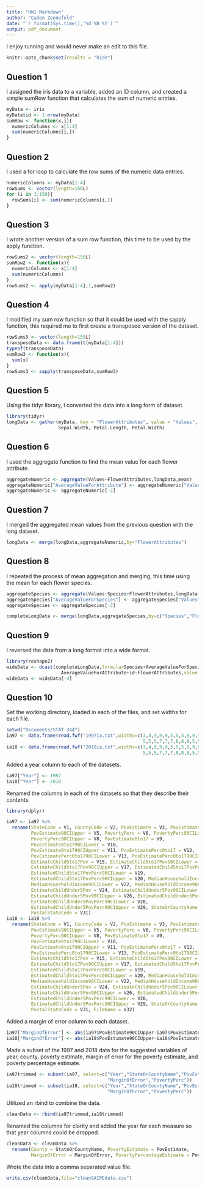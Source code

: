 ```yaml
---
title: "HW1 Markdown"
author: "Caden Zonnefeld"
date: "`r format(Sys.time(),'%d %B %Y')`"
output: pdf_document
---
```


I enjoy running and would never make an edit to this file.

```r
knitr::opts_chunk$set(results = "hide")
```
 
## Question 1
I assigned the iris data to a variable, added an ID column, and created a simple sumRow function that calculates the sum of numeric entries.
```r
myData <- iris
myData$id <- 1:nrow(myData)
sumRow <- function(x,i){
  numericColumns <- x[1:4]
  sum(numericColumns[i,])
}
```

## Question 2
I used a for loop to calculate the row sums of the numeric data entries.
```r
numericColumns <- myData[1:4]
rowSums <- vector(length=150L)
for (i in 1:150){
  rowSums[i] <- sum(numericColumns[i,])
}
```

## Question 3
I wrote another version of a sum row function, this time to be used by the apply function.
```r
rowSums2 <- vector(length=150L)
sumRow2 <- function(x){
  numericColumns <- x[1:4]
  sum(numericColumns)
}
rowSums2 <- apply(myData[1:4],1,sumRow2)
```

## Question 4
I modified my sum row function so that it could be used with the sapply function, this required me to first create a transposed version of the dataset.
```r
rowSums3 <- vector(length=150L)
transposeData <- data.frame(t(myData[1:4]))
typeof(transposeData)
sumRow3 <- function(x){
  sum(x)
}
rowSums3 <- sapply(transposeData,sumRow3)
```

## Question 5
Using the tidyr library, I converted the data into a long form of dataset.
```r
library(tidyr)
longData <- gather(myData, key = "FlowerAttributes", value = "Values", Sepal.Length,
                   Sepal.Width, Petal.Length, Petal.Width)
```

## Question 6
I used the aggregate function to find the mean value for each flower attribute.
```r
aggregateNumeric <- aggregate(Values~FlowerAttributes,longData,mean)
aggregateNumeric["AverageValueForAttribute"] <- aggregateNumeric["Values"]
aggregateNumeric <- aggregateNumeric[-2]
```

## Question 7
I merged the aggregated mean values from the previous question with the long dataset.
```r
longData <- merge(longData,aggregateNumeric,by="FlowerAttributes")
```

## Question 8
I repeated the process of mean aggregation and merging, this time using the mean for each flower species.
```r
aggregateSpecies <- aggregate(Values~Species+FlowerAttributes,longData,mean)
aggregateSpecies["AverageValueForSpecies"] <- aggregateSpecies["Values"]
aggregateSpecies <- aggregateSpecies[-3]

completeLongData <- merge(longData,aggregateSpecies,by=c("Species","FlowerAttributes"))
```

## Question 9
I reversed the data from a long format into a wide format.
```r
library(reshape2)
wideData <- dcast(completeLongData,formula=Species+AverageValueForSpecies+
                    AverageValueForAttribute+id~FlowerAttributes,value.var="Values")
wideData <- wideData[-4]
```

## Question 10
Set the working directory, loaded in each of the files, and set widths for each file.
```r
setwd("Documents/STAT 344")
ia97 <- data.frame(read.fwf("1997ia.txt",widths=c(3,4,9,9,9,5,5,5,9,9,9,5,5,5,9,9,9,
                                                  5,5,5,7,7,7,8,8,8,5,5,5,46,3)))
ia18 <- data.frame(read.fwf("2018ia.txt",widths=c(3,4,9,9,9,5,5,5,9,9,9,5,5,5,9,9,9,
                                                  5,5,5,7,7,7,8,8,8,5,5,5,46,3,22)))
```
Added a year column to each of the datasets.
```r
ia97["Year"] <- 1997
ia18["Year"] <- 2018
```
Renamed the columns in each of the datasets so that they describe their contents.
```r
library(dplyr)

ia97 <- ia97 %>%
  rename(StateCode = V1, CountyCode = V2, PovEstimate = V3, PovEstimate90CILower = V4,
         PovEstimate90CIUpper = V5, PovertyPerc = V6, PovertyPerc90CILower = V7,
         PovertyPerc90CIUpper = V8, PovEstimate0to17 = V9,
         PovEstimate0to1790CILower = V10,
         PovEstimate0to1790CIUpper = V11, PovEstimatePerc0to17 = V12,
         PovEstimatePerc0to1790CILower = V13, PovEstimatePerc0to1790CIUpper = V14, 
         EstimateChild5to17Pov = V15, EstimateChild5to17Pov90CILower = V16,
         EstimateChild5to17Pov90CIUpper = V17, EstimatedChild5to17PovPerc = V18,
         EstimatedChild5to17PovPerc90CILower = V19,
         EstimatedChild5to17PovPerc90CIUpper = V20, MedianHouseholdIncome = V21,
         MedianHouseholdIncome90CILower = V22, MedianHouseholdIncome90CIUpper = V23,
         EstimateChildUnder5Pov = V24, EstimateChildUnder5Pov90CILower = V25,
         EstimateChildUnder5Pov90CIUpper = V26, EstimatedChildUnder5PovPerc = V27,
         EstimatedChildUnder5PovPerc90CILower = V28,
         EstimatedChildUnder5PovPerc90CIUpper = V29, StateOrCountyName = V30,
         PostalStateCode = V31)
ia18 <- ia18 %>%
  rename(StateCode = V1, CountyCode = V2, PovEstimate = V3, PovEstimate90CILower = V4,
         PovEstimate90CIUpper = V5, PovertyPerc = V6, PovertyPerc90CILower = V7,
         PovertyPerc90CIUpper = V8, PovEstimate0to17 = V9,
         PovEstimate0to1790CILower = V10,
         PovEstimate0to1790CIUpper = V11, PovEstimatePerc0to17 = V12,
         PovEstimatePerc0to1790CILower = V13, PovEstimatePerc0to1790CIUpper = V14, 
         EstimateChild5to17Pov = V15, EstimateChild5to17Pov90CILower = V16,
         EstimateChild5to17Pov90CIUpper = V17, EstimatedChild5to17PovPerc = V18,
         EstimatedChild5to17PovPerc90CILower = V19,
         EstimatedChild5to17PovPerc90CIUpper = V20, MedianHouseholdIncome = V21,
         MedianHouseholdIncome90CILower = V22, MedianHouseholdIncome90CIUpper = V23,
         EstimateChildUnder5Pov = V24, EstimateChildUnder5Pov90CILower = V25,
         EstimateChildUnder5Pov90CIUpper = V26, EstimatedChildUnder5PovPerc = V27,
         EstimatedChildUnder5PovPerc90CILower = V28,
         EstimatedChildUnder5PovPerc90CIUpper = V29, StateOrCountyName = V30,
         PostalStateCode = V31, FileName = V32)
```
Added a margin of error column to each dataset.
```r
ia97["MarginOfError"] <- abs(ia97$PovEstimate90CIUpper-ia97$PovEstimate)
ia18["MarginOfError"] <- abs(ia18$PovEstimate90CIUpper-ia18$PovEstimate)
```
Made a subset of the 1997 and 2018 data for the suggested variables of year, county, poverty estimate,
margin of error for the poverty estimate, and poverty percentage estimate.
```r
ia97trimmed <- subset(ia97, select=c("Year","StateOrCountyName","PovEstimate",
                                     "MarginOfError","PovertyPerc"))
ia18trimmed <- subset(ia18, select=c("Year","StateOrCountyName","PovEstimate",
                                     "MarginOfError","PovertyPerc"))
```
Utilized an rbind to combine the data.
```r
cleanData <- rbind(ia97trimmed,ia18trimmed)
```
Renamed the columns for clarity and added the year for each measure so that year columns could be dropped.
```r
cleanData <- cleanData %>%
  rename(County = StateOrCountyName, PovertyEstimate = PovEstimate,
         MarginOfError = MarginOfError, PovertyPercentageEstimate = PovertyPerc)
```
Wrote the data into a comma separated value file.
```r
write.csv(cleanData,file="cleanSAIPEdata.csv")
```





